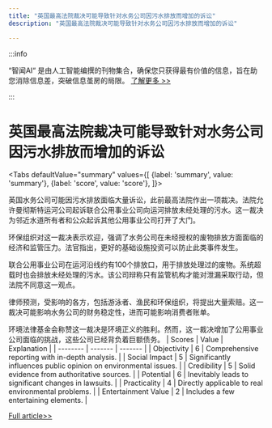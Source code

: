 ```yaml
---
title: "英国最高法院裁决可能导致针对水务公司因污水排放而增加的诉讼"
description: "英国最高法院裁决可能导致针对水务公司因污水排放而增加的诉讼"

---
```



:::info

“智闻AI“ 是由人工智能编撰的刊物集合，确保您只获得最有价值的信息，旨在助您消除信息差，突破信息茧房的局限。  [了解更多 >>](/)

:::

# 英国最高法院裁决可能导致针对水务公司因污水排放而增加的诉讼


<Tabs
	defaultValue="summary"
	values={[
	{label: 'summary', value: 'summary'},
	{label: 'score', value: 'score'},
]}>
<TabItem value="summary">


英国水务公司可能因污水排放面临大量诉讼，此前最高法院作出一项裁决。法院允许曼彻斯特运河公司起诉联合公用事业公司向运河排放未经处理的污水。这一裁决为邻近水道所有者和公众起诉其他公用事业公司打开了大门。

环保组织对这一裁决表示欢迎，强调了水务公司在未经授权的废物排放方面面临的经济和监管压力。法官指出，更好的基础设施投资可以防止此类事件发生。

联合公用事业公司在运河沿线约有100个排放口，用于排放处理过的废物。系统超载时也会排放未经处理的污水。该公司辩称只有监管机构才能对泄漏采取行动，但法院不同意这一观点。

律师预测，受影响的各方，包括游泳者、渔民和环保组织，将提出大量索赔。这一裁决可能影响水务公司的财务稳定性，进而可能影响消费者账单。

环境法律基金会称赞这一裁决是环境正义的胜利。然而，这一裁决增加了公用事业公司面临的挑战，这些公司已经背负着巨额债务。
</TabItem>
<TabItem value="score">
	| Scores     | Value   | Explanation |
	| -------- | ------- | ------- |
	| Objectivity  | 6    | Comprehensive reporting with in-depth analysis.    |
	| Social Impact | 5     | Significantly influences public opinion on environmental issues.    |
	| Credibility    | 5    | Solid evidence from authoritative sources.    |
	| Potential    | 6    | Inevitably leads to significant changes in lawsuits.    |
	| Practicality    | 4    | Directly applicable to real environmental problems.    |
	| Entertainment Value    | 2    | Includes a few entertaining elements.    |
</TabItem>
</Tabs>

[Full article>>](https://www.bbc.com/news/articles/cv2gmx8d51xo)
